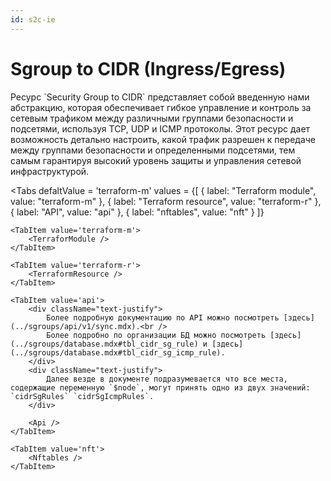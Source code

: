 ```yaml
---
id: s2c-ie
---
```



# Sgroup to CIDR (Ingress/Egress)

<div className="paragraph">
  Ресурс `Security Group to CIDR` представляет собой введенную нами абстракцию, которая обеспечивает гибкое управление и
  контроль за сетевым трафиком между различными группами безопасности и подсетями, используя TCP, UDP и ICMP протоколы.
  Этот ресурс дает возможность детально настроить, какой трафик разрешен к передаче между группами безопасности и
  определенными подсетями, тем самым гарантируя высокий уровень защиты и управления сетевой инфраструктурой.
</div>

<Tabs
    defaltValue = 'terraform-m'
    values = {[
        { label: "Terraform module", value: "terraform-m" },
        { label: "Terraform resource", value: "terraform-r" },
        { label: "API", value: "api" },
        { label: "nftables", value: "nft" }
    ]}
>
    <TabItem value='terraform-m'>
        <TerraforModule />
    </TabItem>

    <TabItem value='terraform-r'>
        <TerraformResource />
    </TabItem>

    <TabItem value='api'>
        <div className="text-justify">
            Более подробную документацию по API можно посмотреть [здесь](../sgroups/api/v1/sync.mdx).<br />
            Более подробно по организации БД можно посмотреть [здесь](../sgroups/database.mdx#tbl_cidr_sg_rule) и [здесь](../sgroups/database.mdx#tbl_cidr_sg_icmp_rule).
        </div>
        <div className="text-justify">
            Далее везде в документе подразумевается что все места, содержащие переменную `$node`, могут принять одно из двух значений: `cidrSgRules` `cidrSgIcmpRules`.
        </div>

        <Api />
    </TabItem>

    <TabItem value='nft'>
        <Nftables />
    </TabItem>

</Tabs>
